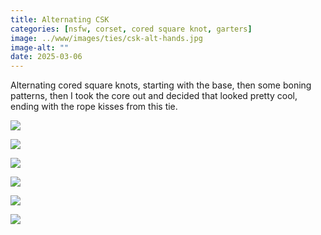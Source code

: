 ```yaml
---
title: Alternating CSK
categories: [nsfw, corset, cored square knot, garters]
image: ../www/images/ties/csk-alt-hands.jpg
image-alt: ""
date: 2025-03-06
---
```


Alternating cored square knots, starting with the base, then some boning patterns, then I took the core out and decided that looked pretty cool, ending with the rope kisses from this tie.

::: {layout-ncol=3}

![](../www/images/ties/csk-alt-base.jpg)

![](../www/images/ties/csk-alt-front.jpg)

![](../www/images/ties/csk-alt-hands.jpg)

![](../www/images/ties/csk-alt-legs.jpg)

![](../www/images/ties/csk-alt-no-core.jpg)

![](../www/images/ties/csk-alt-rope-kisses.jpg)

:::
